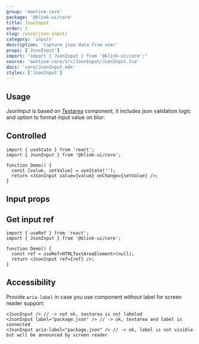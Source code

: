 ```yaml
---
group: 'mantine-core'
package: '@klink-ui/core'
title: JsonInput
order: 1
slug: /core/json-input/
category: 'inputs'
description: 'Capture json data from user'
props: ['JsonInput']
import: "import { JsonInput } from '@klink-ui/core';"
source: 'mantine-core/src/JsonInput/JsonInput.tsx'
docs: 'core/JsonInput.mdx'
styles: ['JsonInput']
---
```



## Usage

JsonInput is based on [Textarea](/core/textarea/) component,
it includes json validation logic and option to format input value on blur:

<Demo data={JsonInputDemos.usage} />

## Controlled

```tsx
import { useState } from 'react';
import { JsonInput } from '@klink-ui/core';

function Demo() {
  const [value, setValue] = useState('');
  return <JsonInput value={value} onChange={setValue} />;
}
```

## Input props

<Demo data={JsonInputDemos.configurator} />

## Get input ref

```tsx
import { useRef } from 'react';
import { JsonInput } from '@klink-ui/core';

function Demo() {
  const ref = useRef<HTMLTextAreaElement>(null);
  return <JsonInput ref={ref} />;
}
```

## Accessibility

Provide `aria-label` in case you use component without label for screen reader support:

```tsx
<JsonInput /> // -> not ok, textarea is not labeled
<JsonInput label="package.json" /> // -> ok, textarea and label is connected
<JsonInput aria-label="package.json" /> // -> ok, label is not visible but will be announced by screen reader
```
